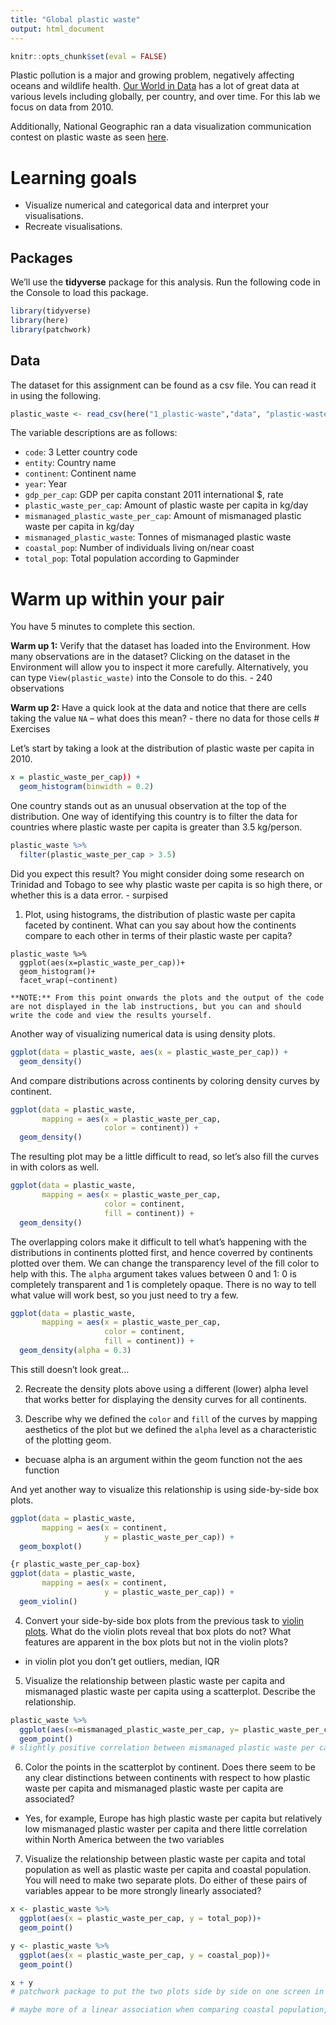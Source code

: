 ```yaml
---
title: "Global plastic waste"
output: html_document
---
```


```r
knitr::opts_chunk$set(eval = FALSE)
```

Plastic pollution is a major and growing problem, negatively affecting oceans and wildlife health. [Our World in Data](https://ourworldindata.org/plastic-pollution) has a lot of great data at various levels including globally, per country, and over time. For this lab we focus on data from 2010.

Additionally, National Geographic ran a data visualization communication contest on plastic waste as seen [here](https://www.nationalgeographic.com/environment/article/plastic-innovation-challenge-prize-clean-ocean).

# Learning goals

-   Visualize numerical and categorical data and interpret your visualisations.
-   Recreate visualisations.

## Packages

We'll use the **tidyverse** package for this analysis. Run the following code in the Console to load this package.

```r
library(tidyverse)
library(here)
library(patchwork)
```

## Data

The dataset for this assignment can be found as a csv file. You can read it in using the following.

```r
plastic_waste <- read_csv(here("1_plastic-waste","data", "plastic-waste.csv"))
```

The variable descriptions are as follows:

-   `code`: 3 Letter country code
-   `entity`: Country name
-   `continent`: Continent name
-   `year`: Year
-   `gdp_per_cap`: GDP per capita constant 2011 international \$, rate
-   `plastic_waste_per_cap`: Amount of plastic waste per capita in kg/day
-   `mismanaged_plastic_waste_per_cap`: Amount of mismanaged plastic waste per capita in kg/day
-   `mismanaged_plastic_waste`: Tonnes of mismanaged plastic waste
-   `coastal_pop`: Number of individuals living on/near coast
-   `total_pop`: Total population according to Gapminder

# Warm up within your pair

You have 5 minutes to complete this section.

**Warm up 1:** Verify that the dataset has loaded into the Environment. How many observations are in the dataset? Clicking on the dataset in the Environment will allow you to inspect it more carefully. Alternatively, you can type `View(plastic_waste)` into the Console to do this.
- 240 observations

**Warm up 2:** Have a quick look at the data and notice that there are cells taking the value `NA` -- what does this mean?
- there no data for those cells
# Exercises

Let's start by taking a look at the distribution of plastic waste per capita in 2010.

```r
x = plastic_waste_per_cap)) +
  geom_histogram(binwidth = 0.2)
```

One country stands out as an unusual observation at the top of the distribution. One way of identifying this country is to filter the data for countries where plastic waste per capita is greater than 3.5 kg/person.

```r
plastic_waste %>%
  filter(plastic_waste_per_cap > 3.5)
```

Did you expect this result? You might consider doing some research on Trinidad and Tobago to see why plastic waste per capita is so high there, or whether this is a data error.
- surpised

1.  Plot, using histograms, the distribution of plastic waste per capita faceted by continent. What can you say about how the continents compare to each other in terms of their plastic waste per capita?

```marginfigure
plastic_waste %>% 
  ggplot(aes(x=plastic_waste_per_cap))+
  geom_histogram()+
  facet_wrap(~continent)

**NOTE:** From this point onwards the plots and the output of the code are not displayed in the lab instructions, but you can and should write the code and view the results yourself.

```

Another way of visualizing numerical data is using density plots.

```r
ggplot(data = plastic_waste, aes(x = plastic_waste_per_cap)) +
  geom_density()
```

And compare distributions across continents by coloring density curves by continent.

```r
ggplot(data = plastic_waste, 
       mapping = aes(x = plastic_waste_per_cap, 
                     color = continent)) +
  geom_density()
```

The resulting plot may be a little difficult to read, so let's also fill the curves in with colors as well.

```r
ggplot(data = plastic_waste, 
       mapping = aes(x = plastic_waste_per_cap, 
                     color = continent, 
                     fill = continent)) +
  geom_density()
```

The overlapping colors make it difficult to tell what's happening with the distributions in continents plotted first, and hence coverred by continents plotted over them. We can change the transparency level of the fill color to help with this. The `alpha` argument takes values between 0 and 1: 0 is completely transparent and 1 is completely opaque. There is no way to tell what value will work best, so you just need to try a few.

```r
ggplot(data = plastic_waste, 
       mapping = aes(x = plastic_waste_per_cap, 
                     color = continent, 
                     fill = continent)) +
  geom_density(alpha = 0.3)
```

This still doesn't look great...

2.  Recreate the density plots above using a different (lower) alpha level that works better for displaying the density curves for all continents.

3.  Describe why we defined the `color` and `fill` of the curves by mapping aesthetics of the plot but we defined the `alpha` level as a characteristic of the plotting geom.
- becuase alpha is an argument within the geom function not the aes function 

And yet another way to visualize this relationship is using side-by-side box plots.

```r
ggplot(data = plastic_waste, 
       mapping = aes(x = continent, 
                     y = plastic_waste_per_cap)) +
  geom_boxplot()

{r plastic_waste_per_cap-box}
ggplot(data = plastic_waste, 
       mapping = aes(x = continent, 
                     y = plastic_waste_per_cap)) +
  geom_violin()
```

4.  Convert your side-by-side box plots from the previous task to [violin plots](http://ggplot2.tidyverse.org/reference/geom_violin.html). What do the violin plots reveal that box plots do not? What features are apparent in the box plots but not in the violin plots?
- in violin plot you don't get outliers, median, IQR 

5.  Visualize the relationship between plastic waste per capita and mismanaged plastic waste per capita using a scatterplot. Describe the relationship.
```r
plastic_waste %>% 
  ggplot(aes(x=mismanaged_plastic_waste_per_cap, y= plastic_waste_per_cap, colour = continent))+
  geom_point()
# slightly positive correlation between mismanaged plastic waste per cap and plastic waste per capita
```
6.  Color the points in the scatterplot by continent. Does there seem to be any clear distinctions between continents with respect to how plastic waste per capita and mismanaged plastic waste per capita are associated?
- Yes, for example, Europe has high plastic waste per capita but relatively low mismanaged plastic waster per capita and there little correlation within North America between the two variables

7.  Visualize the relationship between plastic waste per capita and total population as well as plastic waste per capita and coastal population. You will need to make two separate plots. Do either of these pairs of variables appear to be more strongly linearly associated?
```r
x <- plastic_waste %>% 
  ggplot(aes(x = plastic_waste_per_cap, y = total_pop))+
  geom_point() 

y <- plastic_waste %>% 
  ggplot(aes(x = plastic_waste_per_cap, y = coastal_pop))+
  geom_point()

x + y
# patchwork package to put the two plots side by side on one screen in the viewer

# maybe more of a linear association when comparing coastal population, but this is difficult to determine due to outliers

```
